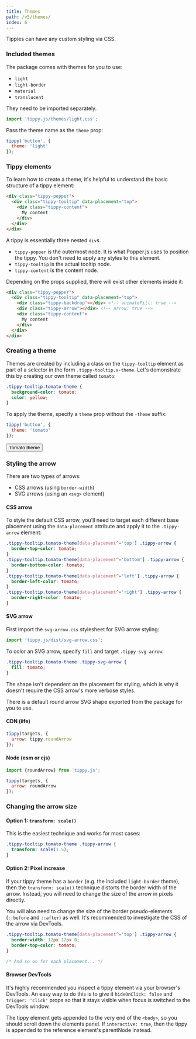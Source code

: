 ```yaml
---
title: Themes
path: /v5/themes/
index: 6
---
```


Tippies can have any custom styling via CSS.

### Included themes

The package comes with themes for you to use:

- `light`
- `light-border`
- `material`
- `translucent`

They need to be imported separately.

```js
import 'tippy.js/themes/light.css';
```

Pass the theme name as the `theme` prop:

```js
tippy('button', {
  theme: 'light'
});
```

### Tippy elements

To learn how to create a theme, it's helpful to understand the basic structure
of a tippy element:

<!-- prettier-ignore -->
```html
<div class="tippy-popper">
  <div class="tippy-tooltip" data-placement="top">
    <div class="tippy-content">
      My content
    </div>
  </div>
</div>
```

A tippy is essentially three nested `div`s.

- `tippy-popper` is the outermost node. It is what Popper.js uses to position
  the tippy. You don't need to apply any styles to this element.
- `tippy-tooltip` is the actual tooltip node.
- `tippy-content` is the content node.

Depending on the props supplied, there will exist other elements inside it:

<!-- prettier-ignore -->
```html
<div class="tippy-popper">
  <div class="tippy-tooltip" data-placement="top">
    <div class="tippy-backdrop"></div> <!-- animateFill: true -->
    <div class="tippy-arrow"></div> <!-- arrow: true -->
    <div class="tippy-content">
      My content
    </div>
  </div>
</div>
```

### Creating a theme

Themes are created by including a class on the `tippy-tooltip` element as part
of a selector in the form `.tippy-tooltip.x-theme`. Let's demonstrate this by
creating our own theme called `tomato`:

```css
.tippy-tooltip.tomato-theme {
  background-color: tomato;
  color: yellow;
}
```

To apply the theme, specify a `theme` prop without the `-theme` suffix:

```js
tippy('button', {
  theme: 'tomato'
});
```

<Demo>
  <Tippy theme="tomato">
    <Button>Tomato theme</Button>
  </Tippy>
</Demo>

### Styling the arrow

There are two types of arrows:

- CSS arrows (using `border-width`)
- SVG arrows (using an `<svg>` element)

#### CSS arrow

To style the default CSS arrow, you'll need to target each different base
placement using the `data-placement` attribute and apply it to the
`.tippy-arrow` element:

```css
.tippy-tooltip.tomato-theme[data-placement^='top'] .tippy-arrow {
  border-top-color: tomato;
}
.tippy-tooltip.tomato-theme[data-placement^='bottom'] .tippy-arrow {
  border-bottom-color: tomato;
}
.tippy-tooltip.tomato-theme[data-placement^='left'] .tippy-arrow {
  border-left-color: tomato;
}
.tippy-tooltip.tomato-theme[data-placement^='right'] .tippy-arrow {
  border-right-color: tomato;
}
```

#### SVG arrow

First import the `svg-arrow.css` stylesheet for SVG arrow styling:

```js
import 'tippy.js/dist/svg-arrow.css';
```

To color an SVG arrow, specify `fill` and target `.tippy-svg-arrow`:

<!-- prettier-ignore -->
```css
.tippy-tooltip.tomato-theme .tippy-svg-arrow {
  fill: tomato;
}
```

The shape isn't dependent on the placement for styling, which is why it doesn't
require the CSS arrow's more verbose styles.

There is a default round arrow SVG shape exported from the package for you to
use.

#### CDN (iife)

```js
tippy(targets, {
  arrow: tippy.roundArrow
});
```

#### Node (esm or cjs)

```js
import {roundArrow} from 'tippy.js';

tippy(targets, {
  arrow: roundArrow
});
```

### Changing the arrow size

#### Option 1: `transform: scale()`

This is the easiest technique and works for most cases:

```css
.tippy-tooltip.tomato-theme .tippy-arrow {
  transform: scale(1.5);
}
```

#### Option 2: Pixel increase

If your tippy theme has a `border` (e.g. the included `light-border` theme),
then the `transform: scale()` technique distorts the border width of the arrow.
Instead, you will need to change the size of the arrow in pixels directly.

You will also need to change the size of the border pseudo-elements (`::before`
and `::after`) as well. It's recommended to investigate the CSS of the arrow via
DevTools.

```css
.tippy-tooltip.tomato-theme[data-placement^='top'] .tippy-arrow {
  border-width: 12px 12px 0;
  border-top-color: tomato;
}

/* And so on for each placement... */
```

#### Browser DevTools

It's highly recommended you inspect a tippy element via your browser's DevTools.
An easy way to do this is to give it `hideOnClick: false` and `trigger: 'click'`
props so that it stays visible when focus is switched to the DevTools window.

The tippy element gets appended to the very end of the `<body>`, so you should
scroll down the elements panel. If `interactive: true`, then the tippy is
appended to the reference element's parentNode instead.

<Image name="browser-devtools-tippy-element.jpg" />
